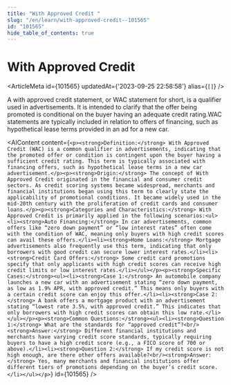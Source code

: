 ```yaml
---
title: "With Approved Credit "
slug: "/en/learn/with-approved-credit--101565"
id: "101565"
hide_table_of_contents: true
---
```



# With Approved Credit 

<ArticleMeta id={101565} updatedAt={'2023-09-25 22:58:58'} alias={`[]`} />
<div className='border-solid border-b border-t-0 my-4 border-[var(--ifm-color-gray-300)]' />

A with approved credit statement, or WAC statement for short, is a qualifier used in advertisements. It is intended to clarify that the offer being promoted is conditional on the buyer having an adequate credit rating.WAC statements are typically included in relation to offers of financing, such as hypothetical lease terms provided in an ad for a new car.

<AIContent content={`<p><strong>Definition:</strong> With Approved Credit (WAC) is a common qualifier in advertisements, indicating that the promoted offer or condition is contingent upon the buyer having a sufficient credit rating. This term is typically associated with financing offers, such as hypothetical lease terms in a new car advertisement.</p><p><strong>Origin:</strong> The concept of With Approved Credit originated in the financial and consumer credit sectors. As credit scoring systems became widespread, merchants and financial institutions began using this term to clearly state the applicability of promotional conditions. It became widely used in the mid-20th century with the proliferation of credit cards and consumer loans.</p><p><strong>Categories and Characteristics:</strong> With Approved Credit is primarily applied in the following scenarios:<ul><li><strong>Auto Financing:</strong> In car advertisements, common offers like “zero down payment” or “low interest rates” often come with the condition of WAC, meaning only buyers with high credit scores can avail these offers.</li><li><strong>Home Loans:</strong> Mortgage advertisements also frequently use this term, indicating that only borrowers with good credit can secure lower interest rates.</li><li><strong>Credit Card Offers:</strong> Some credit card promotions specify that only applicants with high credit scores can receive high credit limits or low interest rates.</li></ul></p><p><strong>Specific Cases:</strong><ul><li><strong>Case 1:</strong> An automobile company launches a new car with an advertisement stating “zero down payment, as low as 1.9% APR, with approved credit.” This means only buyers with a certain credit score can enjoy this offer.</li><li><strong>Case 2:</strong> A bank offers a mortgage product with an advertisement stating “lowest rate 3.5%, with approved credit.” This indicates that only borrowers with high credit scores can obtain this low rate.</li></ul></p><p><strong>Common Questions:</strong><ul><li><strong>Question 1:</strong> What are the standards for “approved credit”?<br/><strong>Answer:</strong> Different financial institutions and merchants have varying credit score standards, typically requiring buyers to have a high credit score (e.g., a FICO score of 700 or above).</li><li><strong>Question 2:</strong> If my credit score is not high enough, are there other offers available?<br/><strong>Answer:</strong> Yes, many merchants and financial institutions offer different tiers of promotions depending on the buyer’s credit score.</li></ul></p>`} id={101565} />
